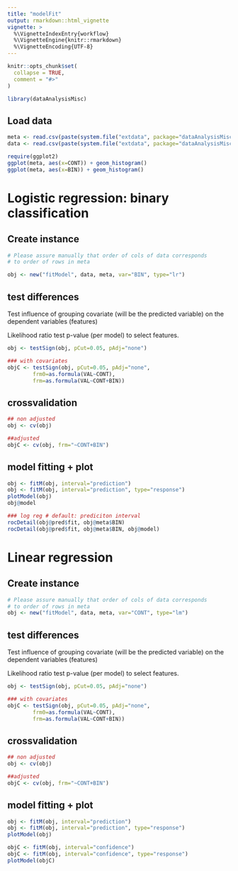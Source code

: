 ```yaml
---
title: "modelFit"
output: rmarkdown::html_vignette
vignette: >
  %\VignetteIndexEntry{workflow}
  %\VignetteEngine{knitr::rmarkdown}
  %\VignetteEncoding{UTF-8}
---
```


```r
knitr::opts_chunk$set(
  collapse = TRUE,
  comment = "#>"
)
```

```r
library(dataAnalysisMisc)
```

## Load data 
```r
meta <- read.csv(paste(system.file("extdata", package="dataAnalysisMisc"), "/meta.csv",sep=""), row.names=1)
data <- read.csv(paste(system.file("extdata", package="dataAnalysisMisc"), "/data_m.csv", sep=""), row.names=1)

require(ggplot2)
ggplot(meta, aes(x=CONT)) + geom_histogram()
ggplot(meta, aes(x=BIN)) + geom_histogram()
```

# Logistic regression: binary classification

## Create instance 
```r
# Please assure manually that order of cols of data corresponds
# to order of rows in meta

obj <- new("fitModel", data, meta, var="BIN", type="lr")
```

## test differences 
Test influence of grouping covariate (will be the predicted variable)
on the dependent variables (features)

Likelihood ratio test p-value (per model) to select features.

```r
obj <- testSign(obj, pCut=0.05, pAdj="none")

### with covariates
objC <- testSign(obj, pCut=0.05, pAdj="none", 
		frm0=as.formula(VAL~CONT),
		frm=as.formula(VAL~CONT+BIN))

```

## crossvalidation  
```r
## non adjusted
obj <- cv(obj)

##adjusted
objC <- cv(obj, frm="~CONT+BIN")
```

## model fitting + plot
```r
obj <- fitM(obj, interval="prediction") 
obj <- fitM(obj, interval="prediction", type="response") 
plotModel(obj)
obj@model

### log reg # default: prediciton interval
rocDetail(obj@pred$fit, obj@meta$BIN)
rocDetail(obj@pred$fit, obj@meta$BIN, obj@model)
```

# Linear regression

## Create instance 
```r
# Please assure manually that order of cols of data corresponds
# to order of rows in meta
obj <- new("fitModel", data, meta, var="CONT", type="lm")
```

## test differences 
Test influence of grouping covariate (will be the predicted variable)
on the dependent variables (features)

Likelihood ratio test p-value (per model) to select features.

```r
obj <- testSign(obj, pCut=0.05, pAdj="none")

### with covariates
objC <- testSign(obj, pCut=0.05, pAdj="none", 
		frm0=as.formula(VAL~CONT),
		frm=as.formula(VAL~CONT+BIN))

```

## crossvalidation 
```r
## non adjusted
obj <- cv(obj)

##adjusted
objC <- cv(obj, frm="~CONT+BIN")
```

## model fitting + plot
```r
obj <- fitM(obj, interval="prediction") 
obj <- fitM(obj, interval="prediction", type="response") 
plotModel(obj)

objC <- fitM(obj, interval="confidence") 
objC <- fitM(obj, interval="confidence", type="response") 
plotModel(objC)
```
